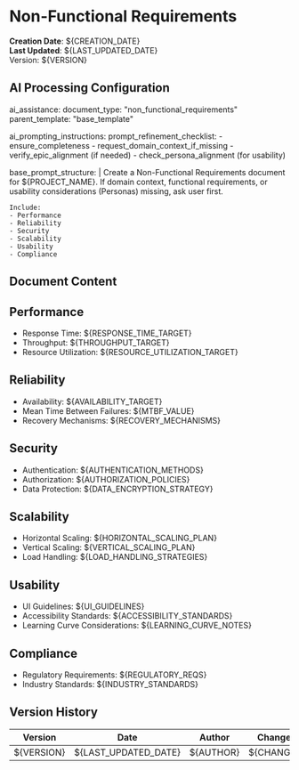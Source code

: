 <!--
###################################################################################################
# NON-FUNCTIONAL REQUIREMENTS TEMPLATE
# Specifies performance, reliability, security, scalability, usability, compliance criteria.
# Prerequisites:
# - Domain Context
# - Functional Requirements (for baseline)
# - Potentially Personas (for usability)
#
# If missing, ask user.
###################################################################################################
-->

# Non-Functional Requirements

**Creation Date**: ${CREATION_DATE}  
**Last Updated**: ${LAST_UPDATED_DATE}  
Version: ${VERSION}

## AI Processing Configuration

ai_assistance:
  document_type: "non_functional_requirements"
  parent_template: "base_template"

ai_prompting_instructions:
  prompt_refinement_checklist:
    - ensure_completeness
    - request_domain_context_if_missing
    - verify_epic_alignment (if needed)
    - check_persona_alignment (for usability)

  base_prompt_structure: |
    Create a Non-Functional Requirements document for ${PROJECT_NAME}.
    If domain context, functional requirements, or usability considerations (Personas) missing, ask user first.

    Include:
    - Performance
    - Reliability
    - Security
    - Scalability
    - Usability
    - Compliance

## Document Content

## Performance
- Response Time: ${RESPONSE_TIME_TARGET}
- Throughput: ${THROUGHPUT_TARGET}
- Resource Utilization: ${RESOURCE_UTILIZATION_TARGET}

## Reliability
- Availability: ${AVAILABILITY_TARGET}
- Mean Time Between Failures: ${MTBF_VALUE}
- Recovery Mechanisms: ${RECOVERY_MECHANISMS}

## Security
- Authentication: ${AUTHENTICATION_METHODS}
- Authorization: ${AUTHORIZATION_POLICIES}
- Data Protection: ${DATA_ENCRYPTION_STRATEGY}

## Scalability
- Horizontal Scaling: ${HORIZONTAL_SCALING_PLAN}
- Vertical Scaling: ${VERTICAL_SCALING_PLAN}
- Load Handling: ${LOAD_HANDLING_STRATEGIES}

## Usability
- UI Guidelines: ${UI_GUIDELINES}
- Accessibility Standards: ${ACCESSIBILITY_STANDARDS}
- Learning Curve Considerations: ${LEARNING_CURVE_NOTES}

## Compliance
- Regulatory Requirements: ${REGULATORY_REQS}
- Industry Standards: ${INDUSTRY_STANDARDS}

## Version History
| Version | Date | Author | Changes |
|---------|------|--------|---------|
| ${VERSION} | ${LAST_UPDATED_DATE} | ${AUTHOR} | ${CHANGES} |
